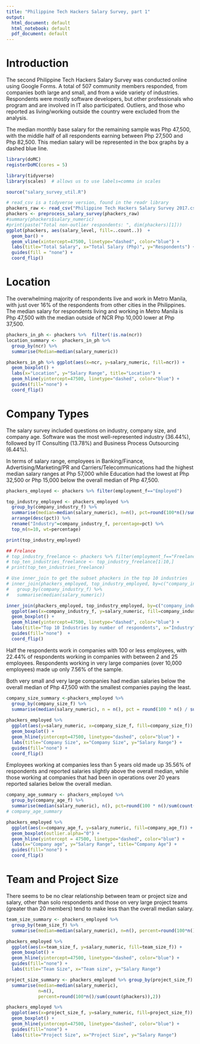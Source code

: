 ```yaml
---
title: "Philippine Tech Hackers Salary Survey, part 1"
output:
  html_document: default
  html_notebook: default
  pdf_document: default
---
```


# Introduction

The second Philippine Tech Hackers Salary Survey was conducted online using Google Forms. 
A total of 507 community members responded, from companies both large and small, and from a wide variety of
industries. Respondents were mostly software developers, but other professionals who program and are involved in IT also participated. Outliers, and those who reported as living/working outside the country were excluded from the analysis.

The median monthly base salary for the remaining sample was Php 47,500, with the middle half of all respondents earning between Php 27,500 and Php 82,500. This median salary will be represented in the box graphs by a dashed blue line.

```r
library(doMC)
registerDoMC(cores = 5)

library(tidyverse)
library(scales)  # allows us to use labels=comma in scales

source("salary_survey_util.R")

# read_csv is a tidyverse version, found in the readr library
phackers_raw <- read_csv("Philippine Tech Hackers Salary Survey 2017.csv")
phackers <- preprocess_salary_survey(phackers_raw)
#summary(phackers$salary_numeric)
#print(paste("Total non-outlier respondents: ", dim(phackers)[1]))
ggplot(phackers, aes(salary_level, fill=..count..))  + 
  geom_bar() +  
  geom_vline(xintercept=47500, linetype="dashed", color="blue") + 
  labs(title="Total Salary", x="Total Salary (Php)", y="Respondents") +
  guides(fill = "none") +
  coord_flip() 
```

# Location

The overwhelming majority of respondents live and work in Metro Manila, with just over 16% of the respondents from other cities in the Philippines. 
The median salary for respondents living and working in Metro Manila is Php 47,500 with the median outside of NCR Php 10,000 lower at Php 37,500.

```r
phackers_in_ph <- phackers %>%  filter(!is.na(ncr))
location_summary <-  phackers_in_ph %>% 
  group_by(ncr) %>% 
  summarise(Median=median(salary_numeric))

phackers_in_ph %>% ggplot(aes(x=ncr, y=salary_numeric, fill=ncr)) + 
  geom_boxplot() + 
  labs(x="Location", y="Salary Range", title="Location") +
  geom_hline(yintercept=47500, linetype="dashed", color="blue") + 
  guides(fill="none") + 
  coord_flip()
```

# Company Types

The salary survey included questions on industry, company size, and company age. Software was the most well-represented industry (36.44%), followed by IT Consulting (13.78%) and Business Process Outsourcing (6.44%). 

In terms of salary range, employees in Banking/Finance, Advertising/Marketing/PR and Carriers/Telecommunications had the highest median salary ranges at Php 57,000 while
Education had the lowest at Php 32,500 or Php 15,000 below the overall median of Php 47,500.

```r
phackers_employed <- phackers %>% filter(employment_f=="Employed")

top_industry_employed <- phackers_employed %>% 
  group_by(company_industry_f) %>% 
  summarise(median=median(salary_numeric), n=n(), pct=round(100*n()/sum(count(phackers)),2)) %>% 
  arrange(desc(pct)) %>%
  rename("Industry"=company_industry_f, percentage=pct) %>% 
  top_n(n=10, wt=percentage)

print(top_industry_employed)

## Frelance 
# top_industry_freelance <- phackers %>% filter(employment_f=="Freelance")%>% group_by(company_industry_f) %>%  summarise(median=median(salary_numeric), n=n(), pct=round(100*n()/sum(count(phackers)),2)) %>% arrange(desc(pct)) %>% rename("Industry"=company_industry_f, percentage=pct)
# top_ten_industries_freelance <- top_industry_freelance[1:10,]
# print(top_ten_industries_freelance)

# Use inner_join to get the subset phackers in the top 10 industries
# inner_join(phackers_employed, top_industry_employed, by=c("company_industry_f" = "Industry")) %>% 
#   group_by(company_industry_f) %>%
#   summarise(median(salary_numeric))

inner_join(phackers_employed, top_industry_employed, by=c("company_industry_f" = "Industry")) %>% 
  ggplot(aes(x=company_industry_f, y=salary_numeric, fill=company_industry_f)) + 
  geom_boxplot() + 
  geom_hline(yintercept=47500, linetype="dashed", color="blue") + 
  labs(title="Top 10 Industries by number of respondents", x="Industry", y="Salary Range") +
  guides(fill="none")  +
  coord_flip() 
```

Half the respondents work in companies with 100 or less employees, with 22.44% of respondents working in companies with between 2 and 25 employees. Respondents working in very large companies (over 10,000 employees) made up only 7.56% of the sample. 

Both very small and very large companies had median salaries below the overall median of Php 47,500 with the smallest companies paying the least.  

```r

company_size_summary <-phackers_employed %>%
  group_by(company_size_f) %>% 
  summarise(median(salary_numeric), n = n(), pct = round(100 * n() / sum(count(phackers)), 2))
  
phackers_employed %>% 
  ggplot(aes(y=salary_numeric, x=company_size_f, fill=company_size_f)) + 
  geom_boxplot() + 
  geom_hline(yintercept=47500, linetype="dashed", color="blue") + 
  labs(title="Company Size", x="Company Size", y="Salary Range") + 
  guides(fill="none") +
  coord_flip()  

```

Employees working at companies less than 5 years old made up 35.56% of respondents and reported salaries slightly above the overall median, while those working at companies that had been in operations over 20 years reported salaries below the overall median.

```r
company_age_summary <- phackers_employed %>%
  group_by(company_age_f) %>% 
  summarise(median(salary_numeric), n(), pct=round(100 * n()/sum(count(phackers)), 2))
# company_age_summary

phackers_employed %>% 
  ggplot(aes(x=company_age_f, y=salary_numeric, fill=company_age_f)) + 
  geom_boxplot(outlier.alpha="0") +
  geom_hline(yintercept = 47500, linetype="dashed", color="blue") +
  labs(x="Company age", y="Salary Range", title="Company Age") +
  guides(fill="none") +
  coord_flip() 
```

# Team and Project Size
There seems to be no clear relationship between team or project size and salary, other than solo respondents and those on
very large project teams (greater than 20 members) tend to make less than the overall median salary.

```r
team_size_summary <- phackers_employed %>% 
  group_by(team_size_f) %>% 
  summarise(median=median(salary_numeric), n=n(), percent=round(100*n()/sum(count(phackers)),2))

phackers_employed %>% 
  ggplot(aes(x=team_size_f, y=salary_numeric, fill=team_size_f)) +
  geom_boxplot() + 
  geom_hline(yintercept=47500, linetype="dashed", color="blue") + 
  guides(fill="none") + 
  labs(title="Team Size", x="Team size", y="Salary Range")

project_size_summary <- phackers_employed %>% group_by(project_size_f) %>% 
  summarise(median=median(salary_numeric), 
            n=n(), 
            percent=round(100*n()/sum(count(phackers)),2))

phackers_employed %>%
  ggplot(aes(x=project_size_f, y=salary_numeric, fill=project_size_f)) + 
  geom_boxplot() + 
  geom_hline(yintercept=47500, linetype="dashed", color="blue") + 
  guides(fill="none") +
  labs(title="Project Size", x="Project Size", y="Salary Range")
```
